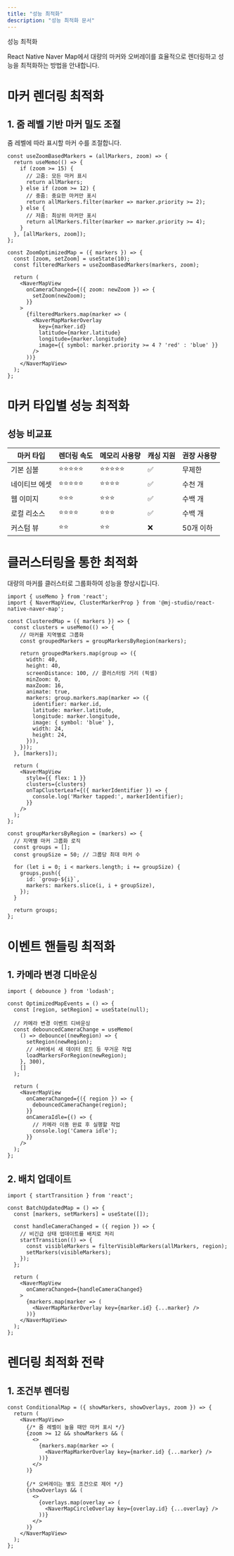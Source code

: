 ```yaml
---
title: "성능 최적화"
description: "성능 최적화 문서"
---
```


성능 최적화



React Native Naver Map에서 대량의 마커와 오버레이를 효율적으로 렌더링하고 성능을 최적화하는 방법을 안내합니다.

# 마커 렌더링 최적화



## 1. 줌 레벨 기반 마커 밀도 조절



줌 레벨에 따라 표시할 마커 수를 조절합니다.

```tsx title="ZoomBasedFiltering.tsx"
const useZoomBasedMarkers = (allMarkers, zoom) => {
  return useMemo(() => {
    if (zoom >= 15) {
      // 고줌: 모든 마커 표시
      return allMarkers;
    } else if (zoom >= 12) {
      // 중줌: 중요한 마커만 표시
      return allMarkers.filter(marker => marker.priority >= 2);
    } else {
      // 저줌: 최상위 마커만 표시
      return allMarkers.filter(marker => marker.priority >= 4);
    }
  }, [allMarkers, zoom]);
};

const ZoomOptimizedMap = ({ markers }) => {
  const [zoom, setZoom] = useState(10);
  const filteredMarkers = useZoomBasedMarkers(markers, zoom);

  return (
    <NaverMapView
      onCameraChanged={({ zoom: newZoom }) => {
        setZoom(newZoom);
      }}
    >
      {filteredMarkers.map(marker => (
        <NaverMapMarkerOverlay
          key={marker.id}
          latitude={marker.latitude}
          longitude={marker.longitude}
          image={{ symbol: marker.priority >= 4 ? 'red' : 'blue' }}
        />
      ))}
    </NaverMapView>
  );
};
```

# 마커 타입별 성능 최적화



## 성능 비교표



| 마커 타입 | 렌더링 속도 | 메모리 사용량 | 캐싱 지원 | 권장 사용량 |
|----------|-------------|---------------|-----------|------------|
| 기본 심볼 | ⭐⭐⭐⭐⭐ | ⭐⭐⭐⭐⭐ | ✅ | 무제한 |
| 네이티브 에셋 | ⭐⭐⭐⭐⭐ | ⭐⭐⭐⭐ | ✅ | 수천 개 |
| 웹 이미지 | ⭐⭐⭐ | ⭐⭐⭐ | ✅ | 수백 개 |
| 로컬 리소스 | ⭐⭐⭐⭐ | ⭐⭐⭐ | ✅ | 수백 개 |
| 커스텀 뷰 | ⭐⭐ | ⭐⭐ | ❌ | 50개 이하 |


# 클러스터링을 통한 최적화

대량의 마커를 클러스터로 그룹화하여 성능을 향상시킵니다.

```tsx title="BuiltinClustering.tsx"
import { useMemo } from 'react';
import { NaverMapView, ClusterMarkerProp } from '@mj-studio/react-native-naver-map';

const ClusteredMap = ({ markers }) => {
  const clusters = useMemo(() => {
    // 마커를 지역별로 그룹화
    const groupedMarkers = groupMarkersByRegion(markers);

    return groupedMarkers.map(group => ({
      width: 40,
      height: 40,
      screenDistance: 100, // 클러스터링 거리 (픽셀)
      minZoom: 0,
      maxZoom: 16,
      animate: true,
      markers: group.markers.map(marker => ({
        identifier: marker.id,
        latitude: marker.latitude,
        longitude: marker.longitude,
        image: { symbol: 'blue' },
        width: 24,
        height: 24,
      })),
    }));
  }, [markers]);

  return (
    <NaverMapView
      style={{ flex: 1 }}
      clusters={clusters}
      onTapClusterLeaf={({ markerIdentifier }) => {
        console.log('Marker tapped:', markerIdentifier);
      }}
    />
  );
};

const groupMarkersByRegion = (markers) => {
  // 지역별 마커 그룹화 로직
  const groups = [];
  const groupSize = 50; // 그룹당 최대 마커 수

  for (let i = 0; i < markers.length; i += groupSize) {
    groups.push({
      id: `group-${i}`,
      markers: markers.slice(i, i + groupSize),
    });
  }

  return groups;
};
```

# 이벤트 핸들링 최적화



## 1. 카메라 변경 디바운싱



```tsx title="DebouncedCameraEvents.tsx"
import { debounce } from 'lodash';

const OptimizedMapEvents = () => {
  const [region, setRegion] = useState(null);

  // 카메라 변경 이벤트 디바운싱
  const debouncedCameraChange = useMemo(
    () => debounce((newRegion) => {
      setRegion(newRegion);
      // 서버에서 새 데이터 로드 등 무거운 작업
      loadMarkersForRegion(newRegion);
    }, 300),
    []
  );

  return (
    <NaverMapView
      onCameraChanged={({ region }) => {
        debouncedCameraChange(region);
      }}
      onCameraIdle={() => {
        // 카메라 이동 완료 후 실행할 작업
        console.log('Camera idle');
      }}
    />
  );
};
```



## 2. 배치 업데이트



```tsx title="BatchUpdates.tsx"
import { startTransition } from 'react';

const BatchUpdatedMap = () => {
  const [markers, setMarkers] = useState([]);

  const handleCameraChanged = ({ region }) => {
    // 비긴급 상태 업데이트를 배치로 처리
    startTransition(() => {
      const visibleMarkers = filterVisibleMarkers(allMarkers, region);
      setMarkers(visibleMarkers);
    });
  };

  return (
    <NaverMapView
      onCameraChanged={handleCameraChanged}
    >
      {markers.map(marker => (
        <NaverMapMarkerOverlay key={marker.id} {...marker} />
      ))}
    </NaverMapView>
  );
};
```

# 렌더링 최적화 전략



## 1. 조건부 렌더링



```tsx title="ConditionalRendering.tsx"
const ConditionalMap = ({ showMarkers, showOverlays, zoom }) => {
  return (
    <NaverMapView>
      {/* 줌 레벨이 높을 때만 마커 표시 */}
      {zoom >= 12 && showMarkers && (
        <>
          {markers.map(marker => (
            <NaverMapMarkerOverlay key={marker.id} {...marker} />
          ))}
        </>
      )}

      {/* 오버레이는 별도 조건으로 제어 */}
      {showOverlays && (
        <>
          {overlays.map(overlay => (
            <NaverMapCircleOverlay key={overlay.id} {...overlay} />
          ))}
        </>
      )}
    </NaverMapView>
  );
};
```
